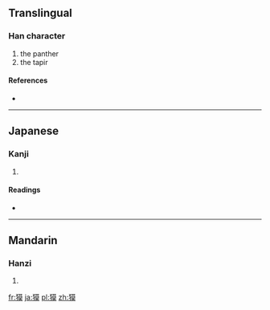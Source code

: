 ==Translingual==

===Han character===
{{Han char|rn=94|rad=犬|as=11|sn=14|four=|canj=大竹廿日大 (KHTAK)}}

# the panther
# the tapir

====References====
* {{Han ref|kx=0717.300|dkj=20638|dj=1129.080|hdz=21362.040|uh=734F|ud=29519}}

----

==Japanese==

===Kanji===
{{ja-kanji|grade=|rs=犬11}}

# {{defn|Japanese|sort=犬11}}

====Readings====
* {{ja-readings|on=[[ばく]] (baku), [[みゃく]] (myaku)|kun=[[ばく]] (baku)|nanori=}}

----

==Mandarin==

===Hanzi===
{{cmn-hanzi|pin=[[mú]] ([[mu2]])|wg=mu<sup>2</sup>}}

# {{defn|Mandarin|sort=犬11}}

[[fr:獏]]
[[ja:獏]]
[[pl:獏]]
[[zh:獏]]